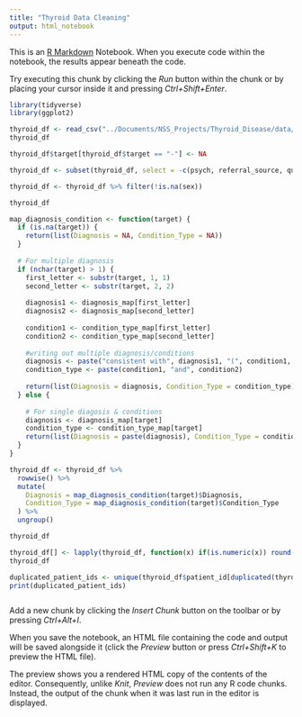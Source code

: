 ```yaml
---
title: "Thyroid Data Cleaning"
output: html_notebook
---
```


This is an [R Markdown](http://rmarkdown.rstudio.com) Notebook. When you execute code within the notebook, the results appear beneath the code. 

Try executing this chunk by clicking the *Run* button within the chunk or by placing your cursor inside it and pressing *Ctrl+Shift+Enter*. 
```r
library(tidyverse)
library(ggplot2)
```

```r
thyroid_df <- read_csv("../Documents/NSS_Projects/Thyroid_Disease/data/thyroidDF.csv")
thyroid_df
```
```r
thyroid_df$target[thyroid_df$target == "-"] <- NA

thyroid_df <- subset(thyroid_df, select = -c(psych, referral_source, query_hypothyroid, query_hyperthyroid, TSH_measured , T3_measured , TT4_measured , T4U_measured, FTI_measured , TBG_measured, query_on_thyroxine))

thyroid_df <- thyroid_df %>% filter(!is.na(sex))

thyroid_df
```


```r
map_diagnosis_condition <- function(target) {
  if (is.na(target)) {
    return(list(Diagnosis = NA, Condition_Type = NA))
  }
  
  # For multiple diagnosis 
  if (nchar(target) > 1) {
    first_letter <- substr(target, 1, 1)
    second_letter <- substr(target, 2, 2)
    
    diagnosis1 <- diagnosis_map[first_letter]
    diagnosis2 <- diagnosis_map[second_letter]
    
    condition1 <- condition_type_map[first_letter]
    condition2 <- condition_type_map[second_letter]
    
    #writing out multiple diagnosis/conditions
    diagnosis <- paste("consistent with", diagnosis1, "(", condition1, "), but more likely", diagnosis2, "(", condition2, ")")
    condition_type <- paste(condition1, "and", condition2)
    
    return(list(Diagnosis = diagnosis, Condition_Type = condition_type))
  } else {
    
    # For single diagosis & conditions
    diagnosis <- diagnosis_map[target]
    condition_type <- condition_type_map[target]
    return(list(Diagnosis = paste(diagnosis), Condition_Type = condition_type))
  }
}
```

```r
thyroid_df <- thyroid_df %>%
  rowwise() %>%
  mutate(
    Diagnosis = map_diagnosis_condition(target)$Diagnosis,
    Condition_Type = map_diagnosis_condition(target)$Condition_Type
  ) %>%
  ungroup()

thyroid_df
```
```r
thyroid_df[] <- lapply(thyroid_df, function(x) if(is.numeric(x)) round(x, 2) else x)
thyroid_df
```
```r
duplicated_patient_ids <- unique(thyroid_df$patient_id[duplicated(thyroid_df$patient_id)])
print(duplicated_patient_ids)
```

```r

```









Add a new chunk by clicking the *Insert Chunk* button on the toolbar or by pressing *Ctrl+Alt+I*.

When you save the notebook, an HTML file containing the code and output will be saved alongside it (click the *Preview* button or press *Ctrl+Shift+K* to preview the HTML file).

The preview shows you a rendered HTML copy of the contents of the editor. Consequently, unlike *Knit*, *Preview* does not run any R code chunks. Instead, the output of the chunk when it was last run in the editor is displayed.
